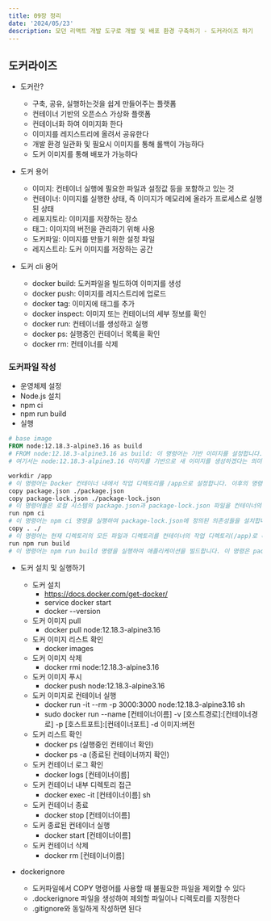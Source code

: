 ---
title: 09장 정리
date: '2024/05/23'
description: 모던 리액트 개발 도구로 개발 및 배포 환경 구축하기 - 도커라이즈 하기
---

## 도커라이즈

- 도커란?
  - 구축, 공유, 실행하는것을 쉽게 만들어주는 플랫폼
  - 컨테이너 기반의 오픈소스 가상화 플랫폼
  - 컨테이너화 하여 이미지화 한다
  - 이미지를 레지스트리에 올려서 공유한다
  - 개발 환경 일관화 및 필요시 이미지를 통해 롤백이 가능하다
  - 도커 이미지를 통해 배포가 가능하다
- 도커 용어

  - 이미지: 컨테이너 실행에 필요한 파일과 설정값 등을 포함하고 있는 것
  - 컨테이너: 이미지를 실행한 상태, 즉 이미지가 메모리에 올라가 프로세스로 실행된 상태
  - 레포지토리: 이미지를 저장하는 장소
  - 태그: 이미지의 버전을 관리하기 위해 사용
  - 도커파일: 이미지를 만들기 위한 설정 파일
  - 레지스트리: 도커 이미지를 저장하는 공간

- 도커 cli 용어
  - docker build: 도커파일을 빌드하여 이미지를 생성
  - docker push: 이미지를 레지스트리에 업로드
  - docker tag: 이미지에 태그를 추가
  - docker inspect: 이미지 또는 컨테이너의 세부 정보를 확인
  - docker run: 컨테이너를 생성하고 실행
  - docker ps: 실행중인 컨테이너 목록을 확인
  - docker rm: 컨테이너를 삭제

### 도커파일 작성

- 운영체제 설정
- Node.js 설치
- npm ci
- npm run build
- 실행

```dockerfile
# base image
FROM node:12.18.3-alpine3.16 as build
# FROM node:12.18.3-alpine3.16 as build: 이 명령어는 기반 이미지를 설정합니다.
# 여기서는 node:12.18.3-alpine3.16 이미지를 기반으로 새 이미지를 생성하겠다는 의미입니다. as build는 이후 단계에서 이 이미지를 참조할 이름을 설정하는데 사용됩니다.

workdir /app
# 이 명령어는 Docker 컨테이너 내에서 작업 디렉토리를 /app으로 설정합니다. 이후의 명령어들은 이 디렉토리 내에서 실행됩니다.
copy package.json ./package.json
copy package-lock.json ./package-lock.json
# 이 명령어들은 로컬 시스템의 package.json과 package-lock.json 파일을 컨테이너의 작업 디렉토리(/app)로 복사합니다.
run npm ci
# 이 명령어는 npm ci 명령을 실행하여 package-lock.json에 정의된 의존성들을 설치합니다.
copy . ./
# 이 명령어는 현재 디렉토리의 모든 파일과 디렉토리를 컨테이너의 작업 디렉토리(/app)로 복사합니다.
run npm run build
# 이 명령어는 npm run build 명령을 실행하여 애플리케이션을 빌드합니다. 이 명령은 package.json의 "scripts" 섹션에 정의된 "build" 스크립트를 실행합니다.
```

- 도커 설치 및 실행하기

  - 도커 설치
    - https://docs.docker.com/get-docker/
    - service docker start
    - docker --version
  - 도커 이미지 pull
    - docker pull node:12.18.3-alpine3.16
  - 도커 이미지 리스트 확인
    - docker images
  - 도커 이미지 삭제
    - docker rmi node:12.18.3-alpine3.16
  - 도커 이미지 푸시
    - docker push node:12.18.3-alpine3.16
  - 도커 이미지로 컨테이너 실행
    - docker run -it --rm -p 3000:3000 node:12.18.3-alpine3.16 sh
    - sudo docker run --name [컨테이너이름] -v [호스트경로]:[컨테이너경로] -p [호스트포트]:[컨테이너포트] -d 이미지:버전
  - 도커 리스트 확인
    - docker ps (실행중인 컨테이너 확인)
    - docker ps -a (종료된 컨테이너까지 확인)
  - 도커 컨테이너 로그 확인
    - docker logs [컨테이너이름]
  - 도커 컨테이너 내부 디렉토리 접근
    - docker exec -it [컨테이너이름] sh
  - 도커 컨테이너 종료
    - docker stop [컨테이너이름]
  - 도커 종료된 컨테이너 실행
    - docker start [컨테이너이름]
  - 도커 컨테이너 삭제
    - docker rm [컨테이너이름]

- dockerignore
  - 도커파일에서 COPY 명령어를 사용할 때 불필요한 파일을 제외할 수 있다
  - .dockerignore 파일을 생성하여 제외할 파일이나 디렉토리를 지정한다
  - .gitignore와 동일하게 작성하면 된다

